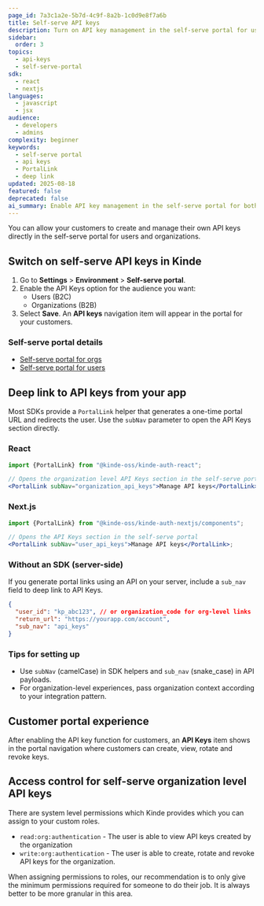 ```yaml
---
page_id: 7a3c1a2e-5b7d-4c9f-8a2b-1c0d9e8f7a6b
title: Self-serve API keys
description: Turn on API key management in the self-serve portal for users and organizations, and deep link straight to the API keys page using SDK helpers.
sidebar:
  order: 3
topics:
  - api-keys
  - self-serve-portal
sdk:
  - react
  - nextjs
languages:
  - javascript
  - jsx
audience:
  - developers
  - admins
complexity: beginner
keywords:
  - self-serve portal
  - api keys
  - PortalLink
  - deep link
updated: 2025-08-18
featured: false
deprecated: false
ai_summary: Enable API key management in the self-serve portal for both users and organizations, and use SDK helpers to deep link to the API keys section.
---
```


You can allow your customers to create and manage their own API keys directly in the self-serve portal for users and organizations.

## Switch on self-serve API keys in Kinde

1. Go to **Settings** > **Environment** > **Self-serve portal**.
2. Enable the API Keys option for the audience you want:
   - Users (B2C)
   - Organizations (B2B)
3. Select **Save**. An **API keys** navigation item will appear in the portal for your customers.

### Self-serve portal details

- [Self-serve portal for orgs](/build/self-service-portal/self-serve-portal-for-orgs/)
- [Self-serve portal for users](/build/self-service-portal/self-serve-portal-for-users/)

## Deep link to API keys from your app

Most SDKs provide a `PortalLink` helper that generates a one-time portal URL and redirects the user. Use the `subNav` parameter to open the API Keys section directly.

### React

```jsx
import {PortalLink} from "@kinde-oss/kinde-auth-react";

// Opens the organization level API Keys section in the self-serve portal
<PortalLink subNav="organization_api_keys">Manage API keys</PortalLink>;
```

### Next.js

```jsx
import {PortalLink} from "@kinde-oss/kinde-auth-nextjs/components";

// Opens the API Keys section in the self-serve portal
<PortalLink subNav="user_api_keys">Manage API keys</PortalLink>;
```

### Without an SDK (server-side)

If you generate portal links using an API on your server, include a `sub_nav` field to deep link to API Keys.

```json
{
  "user_id": "kp_abc123", // or organization_code for org-level links
  "return_url": "https://yourapp.com/account",
  "sub_nav": "api_keys"
}
```

### Tips for setting up

- Use `subNav` (camelCase) in SDK helpers and `sub_nav` (snake_case) in API payloads.
- For organization-level experiences, pass organization context according to your integration pattern.

## Customer portal experience

After enabling the API key function for customers, an **API Keys** item shows in the portal navigation where customers can create, view, rotate and revoke keys.

## Access control for self-serve organization level API keys

There are system level permissions which Kinde provides which you can assign to your custom roles.

- `read:org:authentication` - The user is able to view API keys created by the organization
- `write:org:authentication` - The user is able to create, rotate and revoke API keys for the organization.

When assigning permissions to roles, our recommendation is to only give the minimum permissions required for someone to do their job. It is always better to be more granular in this area.
